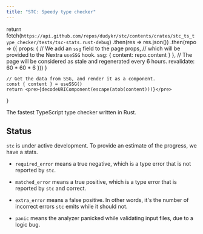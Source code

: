 ```yaml
---
title: "STC: Speedy type checker"
---
```



  return fetch(`https://api.github.com/repos/dudykr/stc/contents/crates/stc_ts_type_checker/tests/tsc-stats.rust-debug`)
    .then(res => res.json())
    .then(repo => ({
      props: {
        // We add an `ssg` field to the page props,
        // which will be provided to the Nextra `useSSG` hook.
        ssg: {
          content: repo.content
        }
      },
      // The page will be considered as stale and regenerated every 6 hours.
      revalidate: 60 * 60 * 6
    }))
}
 
    // Get the data from SSG, and render it as a component.
    const { content } = useSSG()
    return <pre>{decodeURIComponent(escape(atob(content)))}</pre>
}

The fastest TypeScript type checker written in Rust.

## Status

`stc` is under active development.
To provide an estimate of the progress, we have a stats.


<Stats />

 - `required_error` means a true negative, which is a type error that is not reported by `stc`.

 - `matched_error` means a true positive, which is a type error that is reported by `stc` and correct.

 - `extra_error` means a false positive. In other words, it's the number of incorrect errors `stc` emits while it should not.

 - `panic` means the analyzer panicked while validating input files, due to a logic bug.